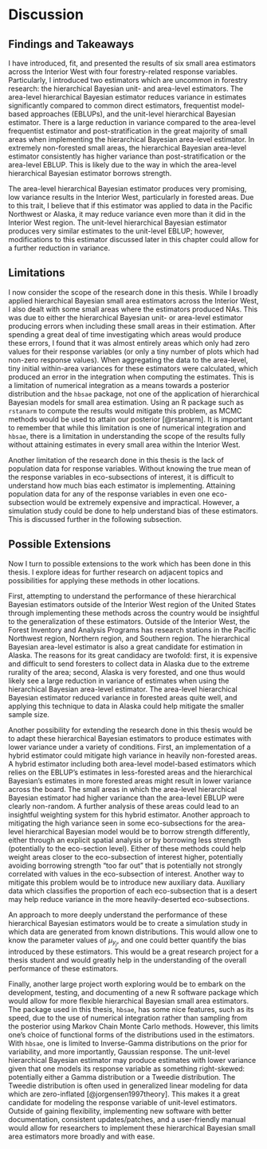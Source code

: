 # Discussion {#discussion}

## Findings and Takeaways

I have introduced, fit, and presented the results of six small area estimators across the Interior West with four forestry-related response variables. Particularly, I introduced two estimators which are uncommon in forestry research: the hierarchical Bayesian unit- and area-level estimators. The area-level hierarchical Bayesian estimator reduces variance in estimates significantly compared to common direct estimators, frequentist model-based approaches (EBLUPs), and the unit-level hierarchical Bayesian estimator. There is a large reduction in variance compared to the area-level frequentist estimator and post-stratification in the great majority of small areas when implementing the hierarchical Bayesian area-level estimator. In extremely non-forested small areas, the hierarchical Bayesian area-level estimator consistently has higher variance than post-stratification or the area-level EBLUP. This is likely due to the way in which the area-level hierarchical Bayesian estimator borrows strength. 

The area-level hierarchical Bayesian estimator produces very promising, low variance results in the Interior West, particularly in forested areas. Due to this trait, I believe that if this estimator was applied to data in the Pacific Northwest or Alaska, it may reduce variance even more than it did in the Interior West region. The unit-level hierarchical Bayesian estimator produces very similar estimates to the unit-level EBLUP; however, modifications to this estimator discussed later in this chapter could allow for a further reduction in variance. 
\clearpage

## Limitations 

I now consider the scope of the research done in this thesis. While I broadly applied hierarchical Bayesian small area estimators across the Interior West, I also dealt with some small areas where the estimators produced NAs. This was due to either the hierarchical Bayesian unit- or area-level estimator producing errors when including these small areas in their estimation. After spending a great deal of time investigating which areas would produce these errors, I found that it was almost entirely areas which only had zero values for their response variables (or only a tiny number of plots which had non-zero response values). When aggregating the data to the area-level, tiny initial within-area variances for these estimators were calculated, which produced an error in the integration when computing the estimates. This is a limitation of numerical integration as a means towards a posterior distribution and the `hbsae` package, not one of the application of hierarchical Bayesian models for small area estimation. Using an R package such as `rstanarm` to compute the results would mitigate this problem, as MCMC methods would be used to attain our posterior [@rstanarm]. It is important to remember that while this limitation is one of numerical integration and `hbsae`, there is a limitation in understanding the scope of the results fully without attaining estimates in every small area within the Interior West. 

Another limitation of the research done in this thesis is the lack of population data for response variables. Without knowing the true mean of the response variables in eco-subsections of interest, it is difficult to understand how much bias each estimator is implementing. Attaining population data for any of the response variables in even one eco-subsection would be extremely expensive and impractical. However, a simulation study could be done to help understand bias of these estimators. This is discussed further in the following subsection. 

## Possible Extensions

Now I turn to possible extensions to the work which has been done in this thesis. I explore ideas for further research on adjacent topics and possibilities for applying these methods in other locations. 

First, attempting to understand the performance of these hierarchical Bayesian estimators outside of the Interior West region of the United States through implementing these methods across the country would be insightful to the generalization of these estimators. Outside of the Interior West, the Forest Inventory and Analysis Programs has research stations in the Pacific Northwest region, Northern region, and Southern region. The hierarchical Bayesian area-level estimator is also a great candidate for estimation in Alaska. The reasons for its great candidacy are twofold: first, it is expensive and difficult to send foresters to collect data in Alaska due to the extreme rurality of the area; second, Alaska is very forested, and one thus would likely see a large reduction in variance of estimates when using the hierarchical Bayesian area-level estimator. The area-level hierarchical Bayesian estimator reduced variance in forested areas quite well, and applying this technique to data in Alaska could help mitigate the smaller sample size. 

Another possibility for extending the research done in this thesis would be to adapt these hierarchical Bayesian estimators to produce estimates with lower variance under a variety of conditions. First, an implementation of a hybrid estimator could mitigate high variance in heavily non-forested areas. A hybrid estimator including both area-level model-based estimators which relies on the EBLUP's estimates in less-forested areas and the hierarchical Bayesian's estimates in more forested areas might result in lower variance across the board. The small areas in which the area-level hierarchical Bayesian estimator had higher variance than the area-level EBLUP were clearly non-random. A further analysis of these areas could lead to an insightful weighting system for this hybrid estimator. Another approach to mitigating the high variance seen in some eco-subsections for the area-level hierarchical Bayesian model would be to borrow strength differently, either through an explicit spatial analysis or by borrowing less strength (potentially to the eco-section level). Either of these methods could help weight areas closer to the eco-subsection of interest higher, potentially avoiding borrowing strength "too far out" that is potentially not strongly correlated with values in the eco-subsection of interest. Another way to mitigate this problem would be to introduce new auxiliary data. Auxiliary data which classifies the proportion of each eco-subsection that is a desert may help reduce variance in the more heavily-deserted eco-subsections. 

An approach to more deeply understand the performance of these hierarchical Bayesian estimators would be to create a simulation study in which data are generated from known distributions. This would allow one to know the parameter values of $\mu_{y_j}$, and one could better quantify the bias introduced by these estimators. This would be a great research project for a thesis student and would greatly help in the understanding of the overall performance of these estimators. 

Finally, another large project worth exploring would be to embark on the development, testing, and documenting of a new R software package which would allow for more flexible hierarchical Bayesian small area estimators. The package used in this thesis, `hbsae`, has some nice features, such as its speed, due to the use of numerical integration rather than sampling from the posterior using Markov Chain Monte Carlo methods. However, this limits one's choice of functional forms of the distributions used in the estimators. With `hbsae`, one is limited to Inverse-Gamma distributions on the prior for variability, and more importantly, Gaussian response. The unit-level hierarchical Bayesian estimator may produce estimates with lower variance given that one models its response variable as something right-skewed: potentially either a Gamma distribution or a Tweedie distribution. The Tweedie distribution is often used in generalized linear modeling for data which are zero-inflated [@jorgensen1997theory]. This makes it a great candidate for modeling the response variable of unit-level estimators. Outside of gaining flexibility, implementing new software with better documentation, consistent updates/patches, and a user-friendly manual would allow for researchers to implement these hierarchical Bayesian small area estimators more broadly and with ease. 